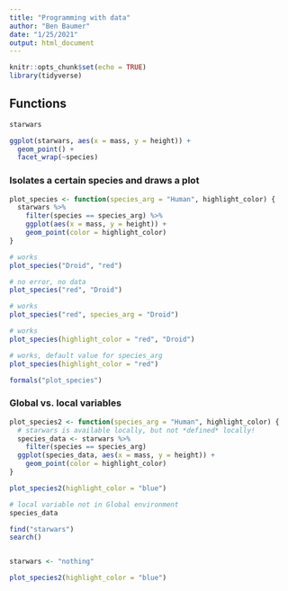 ```yaml
---
title: "Programming with data"
author: "Ben Baumer"
date: "1/25/2021"
output: html_document
---
```


```r
knitr::opts_chunk$set(echo = TRUE)
library(tidyverse)
```

## Functions

```r
starwars

ggplot(starwars, aes(x = mass, y = height)) + 
  geom_point() + 
  facet_wrap(~species)
```

### Isolates a certain species and draws a plot

```r
plot_species <- function(species_arg = "Human", highlight_color) {
  starwars %>%
    filter(species == species_arg) %>%
    ggplot(aes(x = mass, y = height)) + 
    geom_point(color = highlight_color)
}
```

```r
# works
plot_species("Droid", "red")

# no error, no data
plot_species("red", "Droid")

# works
plot_species("red", species_arg = "Droid")

# works
plot_species(highlight_color = "red", "Droid")

# works, default value for species_arg
plot_species(highlight_color = "red")

formals("plot_species")
```


### Global vs. local variables

```r
plot_species2 <- function(species_arg = "Human", highlight_color) {
  # starwars is available locally, but not *defined* locally!
  species_data <- starwars %>%
    filter(species == species_arg)
  ggplot(species_data, aes(x = mass, y = height)) + 
    geom_point(color = highlight_color)
}
```

```r
plot_species2(highlight_color = "blue")

# local variable not in Global environment
species_data

find("starwars")
search()


starwars <- "nothing"

plot_species2(highlight_color = "blue")
```

